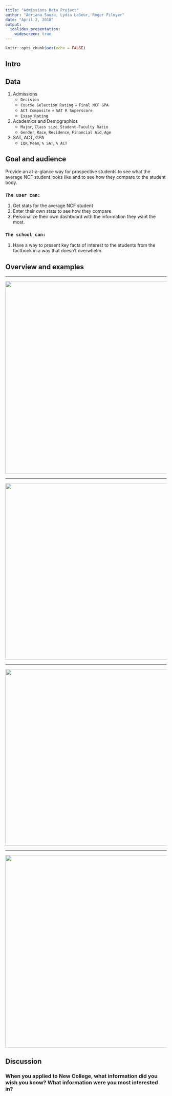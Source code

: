 ```yaml
---
title: "Admissions Data Project"
author: "Adriana Souza, Lydia LaSeur, Roger Filmyer"
date: "April 2, 2018"
output:
  ioslides_presentation:
    widescreen: true
---
```




```r
knitr::opts_chunk$set(echo = FALSE)
```

## Intro  

## Data

1. Admissions
    + `Decision` 
    + `Course Selection Rating` + `Final NCF GPA`
    + `ACT Composite` + `SAT R Superscore`
    + `Essay Rating`
2. Academics and Demographics
    + `Major`, `Class size`, `Student-Faculty Ratio`
    + `Gender`, `Race`, `Residence`, `Financial Aid`, `Age`
3. SAT, ACT, GPA 
    + `IQR`, `Mean`, `% SAT`, `% ACT`

## Goal and audience

Provide an at-a-glance way for prospective students to see what the average NCF student looks like and to see how they compare to the student body.

### `The user can:`

1. Get stats for the average NCF student
2. Enter their own stats to see how they compare
3. Personalize their own dashboard with the information they want the most.

### `The school can:`

1. Have a way to present key facts of interest to the students from the factbook in a way that doesn't overwhelm. 

## Overview and examples


***

<center><img src="dashboard.jpg" height="600px" /></center>

***

<center><img src="princeton.png" height="550px" /></center>

***

<center><img src="factbook.png" height="550px" /></center>
***

<center><img src="plsno.jpg" height="600px" /></center>

## Discussion

### When you applied to New College, what information did you wish you know? What information were you most interested in?

